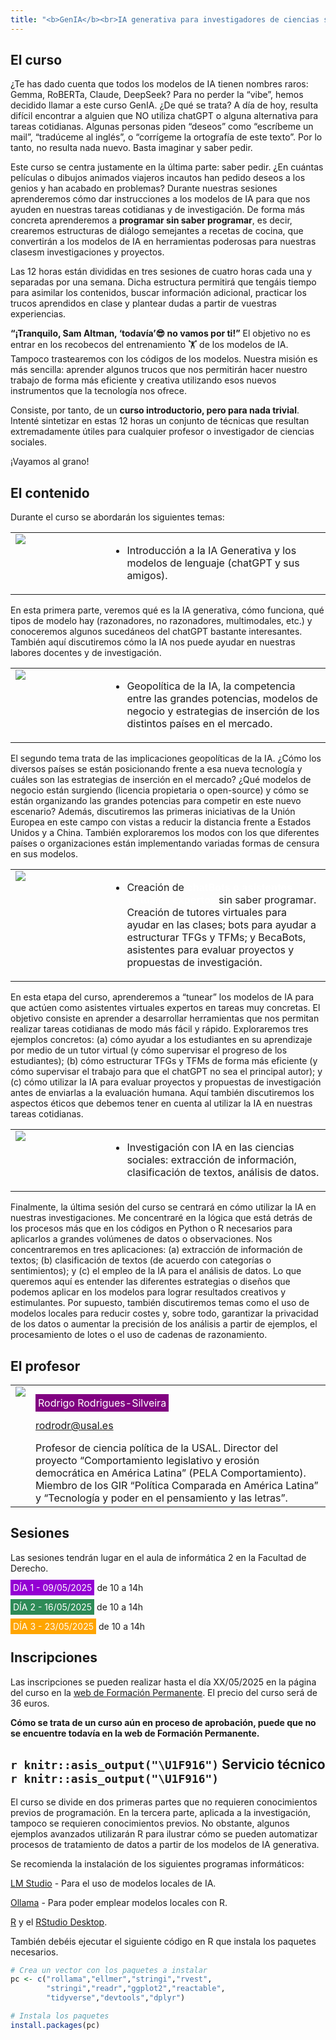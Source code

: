 ```yaml
---
title: "<b>GenIA</b><br>IA generativa para investigadores de ciencias sociales"
---
```


## El curso

¿Te has dado cuenta que todos los modelos de IA tienen nombres raros: Gemma, RoBERTa, Claude, DeepSeek? Para no perder la "vibe", hemos decidido llamar a este curso GenIA. ¿De qué se trata? A día de hoy, resulta difícil encontrar a alguien que NO utiliza chatGPT o alguna alternativa para tareas cotidianas. Algunas personas piden "deseos" como "escríbeme un mail", "tradúceme al inglés", o "corrígeme la ortografía de este texto". Por lo tanto, no resulta nada nuevo. Basta imaginar y saber pedir.

Este curso se centra justamente en la última parte: saber pedir. ¿En cuántas películas o dibujos animados viajeros incautos han pedido deseos a los genios y han acabado en problemas? Durante nuestras sesiones aprenderemos cómo dar instrucciones a los modelos de IA para que nos ayuden en nuestras tareas cotidianas y de investigación. De forma más concreta aprenderemos a **programar sin saber programar**, es decir, crearemos estructuras de diálogo semejantes a recetas de cocina, que convertirán a los modelos de IA en herramientas poderosas para nuestras clasesm investigaciones y proyectos.

Las 12 horas están divididas en tres sesiones de cuatro horas cada una y separadas por una semana. Dicha estructura permitirá que tengáis tiempo para asimilar los contenidos, buscar información adicional, practicar los trucos aprendidos en clase y plantear dudas a partir de vuestras experiencias.

**"¡Tranquilo, Sam Altman, 'todavía'😎 no vamos por ti!"** El objetivo no es entrar en los recobecos del entrenamiento 🏋 de los modelos de IA. Tampoco trastearemos con los códigos de los modelos. Nuestra misión es más sencilla: aprender algunos trucos que nos permitirán hacer nuestro trabajo de forma más eficiente y creativa utilizando esos nuevos instrumentos que la tecnología nos ofrece.

Consiste, por tanto, de un **curso introductorio, pero para nada trivial**. Intenté sintetizar en estas 12 horas un conjunto de técnicas que resultan extremadamente útiles para cualquier profesor o investigador de ciencias sociales. 

¡Vayamos al grano!

## El contenido

Durante el curso se abordarán los siguientes temas:

<table>
<tr>
<td  valign="top" style="width:30%">![](terminator.gif)
</td>
<td>
-   [Introducción a la IA Generativa]{style="background: url(https://s2.svgbox.net/pen-brushes.svg?ic=brush-1&color=orange);"} y los modelos de lenguaje (chatGPT y sus amigos).
</td>
</tr>
</table>

En esta primera parte, veremos qué es la IA generativa, cómo funciona, qué tipos de modelo hay (razonadores, no razonadores, multimodales, etc.) y conoceremos algunos sucedáneos del chatGPT bastante interesantes. También aquí discutiremos cómo la IA nos puede ayudar en nuestras labores docentes y de investigación. 


<table>
<tr>
<td  valign="top" style="width:30%">![](strangelove.gif)
</td>
<td>
-   [Geopolítica de la IA]{style="background: url(https://s2.svgbox.net/pen-brushes.svg?ic=brush-2&color=pink);"}, la competencia entre las grandes potencias, modelos de negocio y estrategias de inserción de los distintos países en el mercado.
</td>
</tr>
</table>

El segundo tema trata de las implicaciones geopolíticas de la IA. ¿Cómo los diversos países se están posicionando frente a esa nueva tecnología y cuáles son las estrategias de inserción en el mercado? ¿Qué modelos de negocio están surgiendo (licencia propietaria o open-source) y cómo se están organizando las grandes potencias para competir en este nuevo escenario? Además, discutiremos las primeras iniciativas de la Unión Europea en este campo con vistas a reducir la distancia frente a Estados Unidos y a China. También exploraremos los modos con los que diferentes países o organizaciones están implementando variadas formas de censura en sus modelos.

<table>
<tr>
<td  valign="top" style="width:30%">![](her.gif)
</td>
<td>
-   Creación de [<b>chatBots o asistentes virtuales expertos</b>]{style="background: url(https://s2.svgbox.net/pen-brushes.svg?ic=brush-3&color=purple);color:white"} sin saber programar. Creación de tutores virtuales para ayudar en las clases; bots para ayudar a estructurar TFGs y TFMs; y BecaBots, asistentes para evaluar proyectos y propuestas de investigación.
</td>
</tr>
</table>

En esta etapa del curso, aprenderemos a "tunear" los modelos de IA para que actúen como asistentes virtuales expertos en tareas muy concretas. El objetivo consiste en aprender a desarrollar herramientas que nos permitan realizar tareas cotidianas de modo más fácil y rápido. Exploraremos tres ejemplos concretos: (a) cómo ayudar a los estudiantes en su aprendizaje por medio de un tutor virtual (y cómo supervisar el progreso de los estudiantes); (b) cómo estructurar TFGs y TFMs de forma más eficiente (y cómo supervisar el trabajo para que el chatGPT no sea el principal autor); y (c) cómo utilizar la IA para evaluar proyectos y propuestas de investigación antes de enviarlas a la evaluación humana. Aquí también discutiremos los aspectos éticos que debemos tener en cuenta al utilizar la IA en nuestras tareas cotidianas.

<table>
<tr>
<td  valign="top" style="width:30%">![](type-computer.gif)
</td>
<td>
-   [Investigación con IA]{style="background: url(https://s2.svgbox.net/pen-brushes.svg?ic=brush-4&color=skyblue);"} en las ciencias sociales: extracción de información, clasificación de textos, análisis de datos.
</td>
</tr>
</table>

Finalmente, la última sesión del curso se centrará en cómo utilizar la IA en nuestras investigaciones. Me concentraré en la lógica que está detrás de los procesos más que en los códigos en Python o R necesarios para aplicarlos a grandes volúmenes de datos o observaciones. Nos concentraremos en tres aplicaciones: (a) extracción de información de textos; (b) clasificación de textos (de acuerdo con categorías o sentimientos); y (c) el empleo de la IA para el análisis de datos. Lo que queremos aquí es entender las diferentes estrategias o diseños que podemos aplicar en los modelos para lograr resultados creativos y estimulantes. Por supuesto, también discutiremos temas como el uso de modelos locales para reducir costes y, sobre todo, garantizar la privacidad de los datos o aumentar la precisión de los análisis a partir de ejemplos, el procesamiento de lotes o el uso de cadenas de razonamiento.

## El profesor

<table cellpadding="4">
  <tr>
    <td valign="top">![](foto_rodrigo2.jpg)</td>
    <td valign="top">[Rodrigo Rodrigues-Silveira ]{style="background-color:purple;color:white;padding:4px;"}

[rodrodr\@usal.es](mailto:rodrodr@usal.es)

Profesor de ciencia política de la USAL. Director del proyecto "Comportamiento legislativo y erosión democrática en América Latina" (PELA Comportamiento). Miembro de los GIR "Política Comparada en América Latina" y "Tecnología y poder en el pensamiento y las letras".
</td>
</tr>
</table>


## Sesiones

Las sesiones tendrán lugar en el aula de informática 2 en la Facultad de Derecho.

[DÍA 1 - 09/05/2025]{style="background-color:darkviolet;color:white;padding:4px;"} de 10 a 14h

[DÍA 2 - 16/05/2025]{style="background-color:seagreen;color:white;padding:4px; "} de 10 a 14h

[DÍA 3 - 23/05/2025]{style="background-color:orange;color:white;padding:4px; "} de 10 a 14h

## Inscripciones

Las inscripciones se pueden realizar hasta el día XX/05/2025 en la página del curso en la [web de Formación Permanente](https://vaporetto.usal.es/preactform/listaCursos?tipocur=cp). El precio del curso será de 36 euros. 

**Cómo se trata de un curso aún en proceso de aprobación, puede que no se encuentre todavía en la web de Formación Permanente.**


## `r knitr::asis_output("\U1F916")` Servicio técnico `r knitr::asis_output("\U1F916")`

El curso se divide en dos primeras partes que no requieren conocimientos previos de programación. En la tercera parte, aplicada a la investigación, tampoco se requieren conocimientos previos. No obstante, algunos ejemplos avanzados utilizarán R para ilustrar cómo se pueden automatizar procesos de tratamiento de datos a partir de los modelos de IA generativa.

Se recomienda la instalación de los siguientes programas informáticos:

[LM Studio](https://lmstudio.ai/) - Para el uso de modelos locales de IA.

[Ollama](https://ollama.com/) - Para poder emplear modelos locales con R.

[R](https://cran.r-project.org/) y el [RStudio Desktop](https://posit.co/downloads/).

También debéis ejecutar el siguiente código en R que instala los paquetes necesarios.

```r

# Crea un vector con los paquetes a instalar
pc <- c("rollama","ellmer","stringi","rvest",
        "stringi","readr","ggplot2","reactable",
        "tidyverse","devtools","dplyr")

# Instala los paquetes
install.packages(pc)

```



